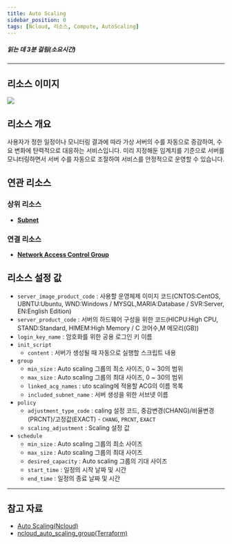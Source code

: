 ```yaml
---
title: Auto Scaling
sidebar_position: 0
tags: [Ncloud, 리소스, Compute, AutoScaling]
---
```





##### 읽는 데 3분 걸림(소요시간)

---

## 리소스 이미지

<img src={icon} />

## 리소스 개요

사용자가 정한 일정이나 모니터링 결과에 따라 가상 서버의 수를 자동으로 증감하여, 수요 변화에 탄력적으로 대응하는 서비스입니다. 미리 지정해둔 임계치를 기준으로 서버를 모니터링하면서 서버 수를 자동으로 조절하여 서비스를 안정적으로 운영할 수 있습니다.

## 연관 리소스

### 상위 리소스

-   [**Subnet**](https://docs.cstudio.app/docs/resource/ncloud/Network/Subnet)

### 연결 리소스

-   [**Network Access Control Group**](https://docs.cstudio.app/docs/resource/ncloud/Network/AccessControlGroup)

## 리소스 설정 값

-   `server_image_product_code` : 사용할 운영체제 이미지 코드(CNTOS:CentOS, UBNTU:Ubuntu, WND:Windows / MYSQL,MARIA:Database / SVR:Server, EN:English Edition)
-   `server_product_code` : 서버의 하드웨어 구성을 위한 코드(HICPU:High CPU, STAND:Standard, HIMEM:High Memory / C 코어수,M 메모리(GB))
-   `login_key_name` : 암호화를 위한 공용 로그인 키 이름
-   `init_script`
    -   `content` : 서버가 생성될 때 자동으로 실행할 스크립트 내용
-   `group`
    -   `min_size` : Auto scaling 그룹의 최소 사이즈, 0 ~ 30의 범위
    -   `max_size` : Auto scaling 그룹의 최대 사이즈, 0 ~ 30의 범위
    -   `linked_acg_names` : uto scaling에 적용할 ACG의 이름 목록
    -   `included_subnet_name` : 서버 생성을 위한 서브넷 이름
-   `policy`
    -   `adjustment_type_code` : caling 설정 코드, 중감변경(CHANG)/비율변경(PRCNT)/고정값(EXACT) - `CHANG`, `PRCNT`, `EXACT`
    -   `scaling_adjustment` : Scaling 설정 값
-   `schedule`
    -   `min_size` : Auto scaling 그룹의 최소 사이즈
    -   `max_size` : Auto scaling 그룹의 최대 사이즈
    -   `desired_capacity` : Auto scaling 그룹의 기대 사이즈
    -   `start_time` : 일정의 시작 날짜 및 시간
    -   `end_time` : 일정의 종료 날짜 및 시간

---

## 참고 자료

-   [Auto Scaling(Ncloud)](https://www.ncloud.com/product/compute/autoScaling)
-   [ncloud_auto_scaling_group(Terraform)](https://registry.terraform.io/providers/NaverCloudPlatform/ncloud/latest/docs/resources/auto_scaling_group)
